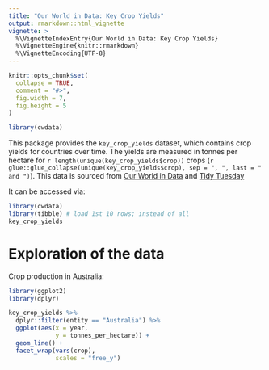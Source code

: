 ```yaml
---
title: "Our World in Data: Key Crop Yields"
output: rmarkdown::html_vignette
vignette: >
  %\VignetteIndexEntry{Our World in Data: Key Crop Yields}
  %\VignetteEngine{knitr::rmarkdown}
  %\VignetteEncoding{UTF-8}
---
```


```r
knitr::opts_chunk$set(
  collapse = TRUE,
  comment = "#>",
  fig.width = 7,
  fig.height = 5
) 
```

```r
library(cwdata)
```

This package provides the `key_crop_yields` dataset, which contains crop yields for countries over time. The yields are measured in tonnes per hectare for `r length(unique(key_crop_yields$crop))` crops (`r glue::glue_collapse(unique(key_crop_yields$crop), sep = ", ", last = " and ")`). This data is sourced from [Our World in Data](https://ourworldindata.org/crop-yields)  and [Tidy Tuesday](https://github.com/rfordatascience/tidytuesday/blob/master/data/2020/2020-09-01/readme.md)

It can be accessed via:
```r
library(cwdata)
library(tibble) # load 1st 10 rows; instead of all
key_crop_yields
```


# Exploration of the data

Crop production in Australia:

```r
library(ggplot2)
library(dplyr)

key_crop_yields %>% 
  dplyr::filter(entity == "Australia") %>% 
  ggplot(aes(x = year,
             y = tonnes_per_hectare)) +
  geom_line() +
  facet_wrap(vars(crop), 
             scales = "free_y")
```






